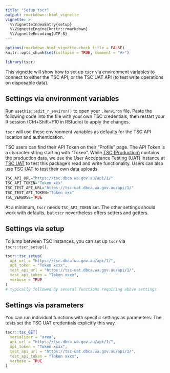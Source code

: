 ```yaml
---
title: "Setup tscr"
output: rmarkdown::html_vignette
vignette: >
  %\VignetteIndexEntry{setup}
  %\VignetteEngine{knitr::rmarkdown}
  %\VignetteEncoding{UTF-8}
---
```


```r
options(rmarkdown.html_vignette.check_title = FALSE)
knitr::opts_chunk$set(collapse = TRUE, comment = "#>")
```

```r
library(tscr)
```

This vignette will show how to set up `tscr` via environment variables to connect
to either the TSC API, or the TSC UAT API (to test write operations on disposable data).

## Settings via environment variables
Run `usethis::edit_r_environ()` to open your `.Renviron` file.
Paste the following code into the file with your own TSC credentials, then
restart your R session (Ctrl+Shift+F10 in RStudio) to apply the changes.

`tscr` will use these environment variables as defaults for the TSC API location
and authentication.

TSC users can find their API Token on their "Profile" page.
The API Token is a character string starting with "Token ".
While [TSC (Production)](https://tsc.dbca.wa.gov.au/api/1/) contains the 
production data, we use the User Acceptance Testing (UAT) instance at
[TSC UAT](https://tsc-uat.dbca.wa.gov.au/api/1/) to test this package's read and 
write functionality. Users can also use TSC UAT to test their own data uploads.

```r
TSC_API_URL="https://tsc.dbca.wa.gov.au/api/1/"
TSC_API_TOKEN="Token xxx"
TSC_TEST_API_URL="https://tsc-uat.dbca.wa.gov.au/api/1/"
TSC_TEST_API_TOKEN="Token xxx"
TSC_VERBOSE=TRUE
```

At a minimum, `tscr` needs `TSC_API_TOKEN` set. 
The other settings should work with defaults, but `tscr` nevertheless offers
setters and getters.

## Settings via setup
To jump between TSC instances, you can set up `tscr` via `tscr::tscr_setup()`.

```r
tscr::tsc_setup(
  api_url = "https://tsc.dbca.wa.gov.au/api/1/",
  api_token = "Token xxxx",
  test_api_url = "https://tsc-uat.dbca.wa.gov.au/api/1/",
  test_api_token = "Token xxxx",
  verbose = TRUE
)
# typically followed by several functions requiring above settings
```

## Settings via parameters
You can run individual functions with specific settings as parameters.
The tests set the TSC UAT credentials explicitly this way.

```r
tscr::tsc_GET(
  serializer = "area",
  api_url = "https://tsc.dbca.wa.gov.au/api/1/",
  api_token = "Token xxxx",
  test_api_url = "https://tsc-uat.dbca.wa.gov.au/api/1/",
  test_api_token = "Token xxxx",
  verbose = TRUE
)
```

